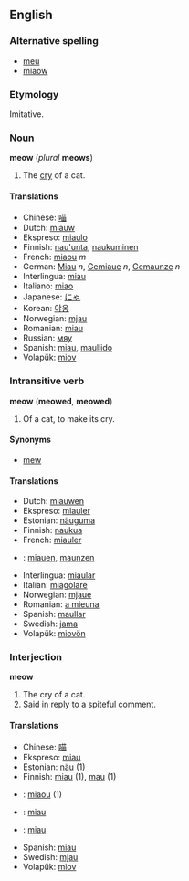 ==English==
===Alternative spelling===
*[[meu]]
*[[miaow]]

===Etymology===
Imitative.

===Noun===
'''meow''' (''plural'' '''meows''')

#The [[cry]] of a cat.

====Translations====
*Chinese: [[喵]]
*Dutch: [[miauw]]
*Ekspreso: [[miaulo]]
*Finnish: [[nau'unta]], [[naukuminen]]
*French: [[miaou#French|miaou]] ''m''
*German: [[Miau]] ''n'', [[Gemiaue]] ''n'', [[Gemaunze]] ''n''
*Interlingua: [[miau]]
*Italiano:  [[miao]]
*Japanese: [[にゃ]]
*Korean: [[야옹]]
*Norwegian: [[mjau]]
*Romanian: [[miau]]
*Russian: [[мяу]]
*Spanish: [[miau]], [[maullido]]
*Volapük: [[miov]]

===Intransitive verb===
'''meow''' ('''meowed''', '''meowed''')

#Of a cat, to make its cry.

====Synonyms====
*[[mew]]

====Translations====
*Dutch: [[miauwen]]
*Ekspreso: [[miauler]]
*Estonian: [[näuguma]]
*Finnish: [[naukua]]
*French: [[miauler]]
* {{de}}: [[miauen]], [[maunzen]]
*Interlingua: [[miaular]]
*Italian: [[miagolare]]
*Norwegian: [[mjaue]]
*Romanian: [[a mieuna]]
*Spanish: [[maullar]]
*Swedish: [[jama]]
*Volapük: [[miovön]]

===Interjection===
'''meow'''

#The cry of a cat.
#Said in reply to a spiteful comment.

====Translations====

*Chinese: [[喵]]
*Ekspreso: [[miau]]
*Estonian: [[näu]] (1)
*Finnish: [[miau#Finnish|miau]] (1), [[mau#Finnish|mau]] (1)
* {{fr}}: [[miaou]] (1)
* {{de}}: [[miau]]
* {{ro}}: [[miau]]
*Spanish: [[miau]]
*Swedish: [[mjau]]
*Volapük: [[miov]]